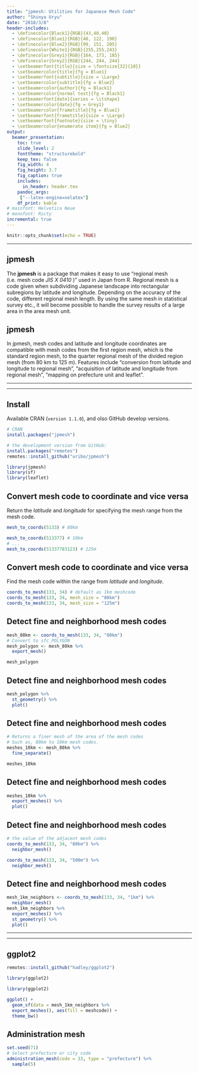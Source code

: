 ```yaml
---
title: "jpmesh: Utilities for Japanese Mesh Code"
author: "Shinya Uryu"
date: "2018/3/8"
header-includes:
  - \definecolor{Black1}{RGB}{43,40,40}
  - \definecolor{Blue1}{RGB}{48, 122, 190}
  - \definecolor{Blue2}{RGB}{99, 151, 205}
  - \definecolor{White1}{RGB}{255,255,243}
  - \definecolor{Grey1}{RGB}{164, 173, 185}
  - \definecolor{Grey2}{RGB}{244, 244, 244}
  - \setbeamerfont{title}{size = \fontsize{32}{10}}
  - \setbeamercolor{title}{fg = Blue1}
  - \setbeamerfont{subtitle}{size = \Large}
  - \setbeamercolor{subtitle}{fg = Blue2}
  - \setbeamercolor{author}{fg = Black1}
  - \setbeamercolor{normal text}{fg = Black1}
  - \setbeamerfont{date}{series = \itshape}
  - \setbeamercolor{date}{fg = Grey1}
  - \setbeamercolor{frametitle}{fg = Blue1}
  - \setbeamerfont{frametitle}{size = \Large}
  - \setbeamerfont{footnote}{size = \tiny}
  - \setbeamercolor{enumerate item}{fg = Blue2}
output:
  beamer_presentation:
    toc: true
    slide_level: 2
    fonttheme: "structurebold"
    keep_tex: false
    fig_width: 4
    fig_height: 3.7
    fig_caption: true
    includes:
      in_header: header.tex
    pandoc_args:
     ["--latex-engine=xelatex"]
    df_print: kable
# mainfont: Helvetica Neue
# monofont: Ricty
incremental: true
---
```


```r
knitr::opts_chunk$set(echo = TRUE)
```

\center{
  \Huge{\textbf{\textcolor{magenta}{jpmesh}}}
}

---

## jpmesh

The **jpmesh** is a package that makes it easy to use "regional mesh (i.e. mesh code _JIS X 0410_ )" used in Japan from R. Regional mesh is a code given when subdividing Japanese landscape into rectangular subregions by latitude and longitude. Depending on the accuracy of the code, different regional mesh length. By using the same mesh in statistical survey etc., it will become possible to handle the survey results of a large area in the area mesh unit.

## jpmesh

In jpmesh, mesh codes and latitude and longitude coordinates are compatible with mesh codes from the first region mesh, which is the standard region mesh, to the quarter regional mesh of the divided region mesh (from 80 km to 125 m). Features include "conversion from latitude and longitude to regional mesh", "acquisition of latitude and longitude from regional mesh", "mapping on prefecture unit and leaflet".

---

\center{
  \Huge{\textbf{\textcolor{magenta}{Usage}}}
}

---

## Install

Available CRAN (`version 1.1.0`), and olso GitHub develop versions.

```r
# CRAN
install.packages("jpmesh")
```

```r
# the development version from GitHub:
install.packages("remotes")
remotes::install_github("uribo/jpmesh")
```

```r
library(jpmesh)
library(sf)
library(leaflet)
```

## Convert mesh code to coordinate and vice versa 

Return the _latitude_ and _longitude_ for specifying the mesh range from the mesh code.

```r
mesh_to_coords(5133) # 80km
```

```r
mesh_to_coords(513377) # 10km
# ...
mesh_to_coords(51337783123) # 125m
```

## Convert mesh code to coordinate and vice versa 

Find the mesh code within the range from _latitude_ and _longitude_.

```r
coords_to_mesh(133, 34) # default as 1km meshcode
coords_to_mesh(133, 34, mesh_size = "80km")
coords_to_mesh(133, 34, mesh_size = "125m")
```

## Detect fine and neighborhood mesh codes

```r
mesh_80km <- coords_to_mesh(133, 34, "80km")
# Convert to sfc_POLYGON
mesh_polygon <- mesh_80km %>% 
  export_mesh()

mesh_polygon
```

## Detect fine and neighborhood mesh codes

```r
mesh_polygon %>% 
  st_geometry() %>% 
  plot()
```

## Detect fine and neighborhood mesh codes 

```r
# Returns a finer mesh of the area of the mesh codes
# Such as, 80km to 10km mesh codes.
meshes_10km <- mesh_80km %>% 
  fine_separate()

meshes_10km
```

## Detect fine and neighborhood mesh codes 

```r
meshes_10km %>% 
  export_meshes() %>% 
  plot()
```

## Detect fine and neighborhood mesh codes

```r
# the value of the adjacent mesh codes
coords_to_mesh(133, 34, "80km") %>% 
  neighbor_mesh()
```

```r
coords_to_mesh(133, 34, "500m") %>% 
  neighbor_mesh()
```


## Detect fine and neighborhood mesh codes 

```r
mesh_1km_neighbors <- coords_to_mesh(133, 34, "1km") %>% 
  neighbor_mesh()
mesh_1km_neighbors %>% 
  export_meshes() %>% 
  st_geometry() %>% 
  plot()
```

---

\center{
  \Huge{\textbf{\textcolor{magenta}{Plots and Visualize}}}
}

---

## ggplot2 {.smaller .build}

```r
remotes::install_github("hadley/ggplot2")

library(ggplot2)
```

```r
library(ggplot2)
```

```r
ggplot() +
  geom_sf(data = mesh_1km_neighbors %>% 
  export_meshes(), aes(fill = meshcode)) +
  theme_bw()
```

## Administration mesh 

```r
set.seed(71)
# Select prefecture or city code
administration_mesh(code = 33, type = "prefecture") %>% 
  sample(5)
```

